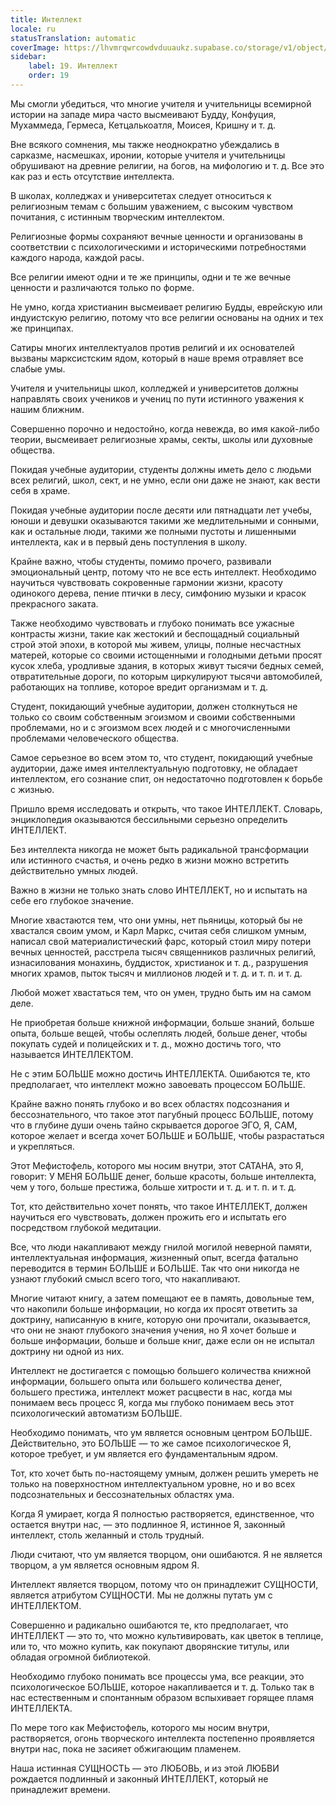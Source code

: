 ```yaml
---
title: Интеллект
locale: ru
statusTranslation: automatic
coverImage: https://lhvmrqwrcowdvduuaukz.supabase.co/storage/v1/object/public/strapi-uploads/small_cover-educacion-fundamental.webp-2d51a7828a2b1309555be27f7e2a61a0.webp
sidebar:
    label: 19. Интеллект
    order: 19
---
```

Мы смогли убедиться, что многие учителя и учительницы всемирной истории на западе мира часто высмеивают Будду, Конфуция, Мухаммеда, Гермеса, Кетцалькоатля, Моисея, Кришну и т. д.

Вне всякого сомнения, мы также неоднократно убеждались в сарказме, насмешках, иронии, которые учителя и учительницы обрушивают на древние религии, на богов, на мифологию и т. д. Все это как раз и есть отсутствие интеллекта.

В школах, колледжах и университетах следует относиться к религиозным темам с большим уважением, с высоким чувством почитания, с истинным творческим интеллектом.

Религиозные формы сохраняют вечные ценности и организованы в соответствии с психологическими и историческими потребностями каждого народа, каждой расы.

Все религии имеют одни и те же принципы, одни и те же вечные ценности и различаются только по форме.

Не умно, когда христианин высмеивает религию Будды, еврейскую или индуистскую религию, потому что все религии основаны на одних и тех же принципах.

Сатиры многих интеллектуалов против религий и их основателей вызваны марксистским ядом, который в наше время отравляет все слабые умы.

Учителя и учительницы школ, колледжей и университетов должны направлять своих учеников и учениц по пути истинного уважения к нашим ближним.

Совершенно порочно и недостойно, когда невежда, во имя какой-либо теории, высмеивает религиозные храмы, секты, школы или духовные общества.

Покидая учебные аудитории, студенты должны иметь дело с людьми всех религий, школ, сект, и не умно, если они даже не знают, как вести себя в храме.

Покидая учебные аудитории после десяти или пятнадцати лет учебы, юноши и девушки оказываются такими же медлительными и сонными, как и остальные люди, такими же полными пустоты и лишенными интеллекта, как и в первый день поступления в школу.

Крайне важно, чтобы студенты, помимо прочего, развивали эмоциональный центр, потому что не все есть интеллект. Необходимо научиться чувствовать сокровенные гармонии жизни, красоту одинокого дерева, пение птички в лесу, симфонию музыки и красок прекрасного заката.

Также необходимо чувствовать и глубоко понимать все ужасные контрасты жизни, такие как жестокий и беспощадный социальный строй этой эпохи, в которой мы живем, улицы, полные несчастных матерей, которые со своими истощенными и голодными детьми просят кусок хлеба, уродливые здания, в которых живут тысячи бедных семей, отвратительные дороги, по которым циркулируют тысячи автомобилей, работающих на топливе, которое вредит организмам и т. д.

Студент, покидающий учебные аудитории, должен столкнуться не только со своим собственным эгоизмом и своими собственными проблемами, но и с эгоизмом всех людей и с многочисленными проблемами человеческого общества.

Самое серьезное во всем этом то, что студент, покидающий учебные аудитории, даже имея интеллектуальную подготовку, не обладает интеллектом, его сознание спит, он недостаточно подготовлен к борьбе с жизнью.

Пришло время исследовать и открыть, что такое ИНТЕЛЛЕКТ. Словарь, энциклопедия оказываются бессильными серьезно определить ИНТЕЛЛЕКТ.

Без интеллекта никогда не может быть радикальной трансформации или истинного счастья, и очень редко в жизни можно встретить действительно умных людей.

Важно в жизни не только знать слово ИНТЕЛЛЕКТ, но и испытать на себе его глубокое значение.

Многие хвастаются тем, что они умны, нет пьяницы, который бы не хвастался своим умом, и Карл Маркс, считая себя слишком умным, написал свой материалистический фарс, который стоил миру потери вечных ценностей, расстрела тысяч священников различных религий, изнасилования монахинь, буддисток, христианок и т. д., разрушения многих храмов, пыток тысяч и миллионов людей и т. д. и т. п. и т. д.

Любой может хвастаться тем, что он умен, трудно быть им на самом деле.

Не приобретая больше книжной информации, больше знаний, больше опыта, больше вещей, чтобы ослеплять людей, больше денег, чтобы покупать судей и полицейских и т. д., можно достичь того, что называется ИНТЕЛЛЕКТОМ.

Не с этим БОЛЬШЕ можно достичь ИНТЕЛЛЕКТА. Ошибаются те, кто предполагает, что интеллект можно завоевать процессом БОЛЬШЕ.

Крайне важно понять глубоко и во всех областях подсознания и бессознательного, что такое этот пагубный процесс БОЛЬШЕ, потому что в глубине души очень тайно скрывается дорогое ЭГО, Я, САМ, которое желает и всегда хочет БОЛЬШЕ и БОЛЬШЕ, чтобы разрастаться и укрепляться.

Этот Мефистофель, которого мы носим внутри, этот САТАНА, это Я, говорит: У МЕНЯ БОЛЬШЕ денег, больше красоты, больше интеллекта, чем у того, больше престижа, больше хитрости и т. д. и т. п. и т. д.

Тот, кто действительно хочет понять, что такое ИНТЕЛЛЕКТ, должен научиться его чувствовать, должен прожить его и испытать его посредством глубокой медитации.

Все, что люди накапливают между гнилой могилой неверной памяти, интеллектуальная информация, жизненный опыт, всегда фатально переводится в термин БОЛЬШЕ и БОЛЬШЕ. Так что они никогда не узнают глубокий смысл всего того, что накапливают.

Многие читают книгу, а затем помещают ее в память, довольные тем, что накопили больше информации, но когда их просят ответить за доктрину, написанную в книге, которую они прочитали, оказывается, что они не знают глубокого значения учения, но Я хочет больше и больше информации, больше и больше книг, даже если он не испытал доктрину ни одной из них.

Интеллект не достигается с помощью большего количества книжной информации, большего опыта или большего количества денег, большего престижа, интеллект может расцвести в нас, когда мы понимаем весь процесс Я, когда мы глубоко понимаем весь этот психологический автоматизм БОЛЬШЕ.

Необходимо понимать, что ум является основным центром БОЛЬШЕ. Действительно, это БОЛЬШЕ — то же самое психологическое Я, которое требует, и ум является его фундаментальным ядром.

Тот, кто хочет быть по-настоящему умным, должен решить умереть не только на поверхностном интеллектуальном уровне, но и во всех подсознательных и бессознательных областях ума.

Когда Я умирает, когда Я полностью растворяется, единственное, что остается внутри нас, — это подлинное Я, истинное Я, законный интеллект, столь желанный и столь трудный.

Люди считают, что ум является творцом, они ошибаются. Я не является творцом, а ум является основным ядром Я.

Интеллект является творцом, потому что он принадлежит СУЩНОСТИ, является атрибутом СУЩНОСТИ. Мы не должны путать ум с ИНТЕЛЛЕКТОМ.

Совершенно и радикально ошибаются те, кто предполагает, что ИНТЕЛЛЕКТ — это то, что можно культивировать, как цветок в теплице, или то, что можно купить, как покупают дворянские титулы, или обладая огромной библиотекой.

Необходимо глубоко понимать все процессы ума, все реакции, это психологическое БОЛЬШЕ, которое накапливается и т. д. Только так в нас естественным и спонтанным образом вспыхивает горящее пламя ИНТЕЛЛЕКТА.

По мере того как Мефистофель, которого мы носим внутри, растворяется, огонь творческого интеллекта постепенно проявляется внутри нас, пока не засияет обжигающим пламенем.

Наша истинная СУЩНОСТЬ — это ЛЮБОВЬ, и из этой ЛЮБВИ рождается подлинный и законный ИНТЕЛЛЕКТ, который не принадлежит времени.

